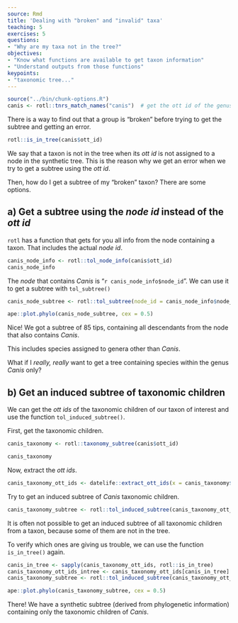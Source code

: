 ```yaml
---
source: Rmd
title: 'Dealing with "broken" and "invalid" taxa'
teaching: 5
exercises: 5
questions:
- "Why are my taxa not in the tree?"
objectives:
- "Know what functions are available to get taxon information"
- "Understand outputs from those functions"
keypoints:
- "taxonomic tree..."
---
```

```r
source("../bin/chunk-options.R")
canis <- rotl::tnrs_match_names("canis")  # get the ott id of the genus Canis (dogs)
```

There is a way to find out that a group is "broken" before trying to get the subtree and getting an error.
```r
rotl::is_in_tree(canis$ott_id)
```
We say that a taxon is not in the tree when its _ott id_ is not assigned to a node in the synthetic tree.
This is the reason why we get an error when we try to get a subtree using the _ott id_.

Then, how do I get a subtree of my "broken" taxon?
There are some options.

## a) Get a subtree using the _node id_ instead of the _ott id_
`rotl` has a function that gets for you all info from the node containing a taxon. That includes the actual _node id_.
```r
canis_node_info <- rotl::tol_node_info(canis$ott_id)
canis_node_info
```
The _node_ that contains _Canis_ is "`r canis_node_info$node_id`". We can use it to get a subtree with `tol_subtree()`
```r
canis_node_subtree <- rotl::tol_subtree(node_id = canis_node_info$node_id)
```
```r
ape::plot.phylo(canis_node_subtree, cex = 0.5)
```

Nice! We got a subtree of 85 tips, containing all descendants from the node that also contains _Canis_.

This includes species assigned to genera other than _Canis_.

What if I _really, really_ want to get a tree containing species within the genus _Canis_ only?

## b) Get an induced subtree of taxonomic children

We can get the _ott ids_ of the taxonomic children of our taxon of interest and use the function `tol_induced_subtree()`.

First, get the taxonomic children.
```r
canis_taxonomy <- rotl::taxonomy_subtree(canis$ott_id)
```
```r
canis_taxonomy
```
Now, extract the _ott ids_.
```r
canis_taxonomy_ott_ids <- datelife::extract_ott_ids(x = canis_taxonomy$tip_label)
```
Try to get an induced subtree of _Canis_ taxonomic children.

```r
canis_taxonomy_subtree <- rotl::tol_induced_subtree(canis_taxonomy_ott_ids)
```
It is often not possible to get an induced subtree of all taxonomic children from a taxon,
because some of them are not in the tree.

To verify which ones are giving us trouble, we can use the function `is_in_tree()` again.
```r
canis_in_tree <- sapply(canis_taxonomy_ott_ids, rotl::is_in_tree)
canis_taxonomy_ott_ids_intree <- canis_taxonomy_ott_ids[canis_in_tree]
canis_taxonomy_subtree <- rotl::tol_induced_subtree(canis_taxonomy_ott_ids_intree)
```
```r
ape::plot.phylo(canis_taxonomy_subtree, cex = 0.5)
```
There! We have a synthetic subtree (derived from phylogenetic information) containing only the taxonomic children of _Canis_.
